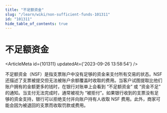 ```yaml
---
title: "不足额资金"
slug: "/learn/wiki/non-sufficient-funds-101311"
id: "101311"
hide_table_of_contents: true
---
```



# 不足额资金

<ArticleMeta id={101311} updatedAt={'2023-09-26 13:58:54'} />
<div className='border-solid border-b border-t-0 my-4 border-[var(--ifm-color-gray-300)]' />

不足额资金（NSF）是指支票账户中没有足够的资金来支付所有交易的状态。NSF 还描述了支票被提交但无法被账户余额覆盖时收取的费用。当客户试图提取比他们账户拥有的金额更多的钱时，在银行对账单上会看到 “不足额资金” 或 “资金不足” 的通知。当支付无法完成时，通常被视为 “被拒付”。如果银行收到的支票没有足够的资金支持，银行可以拒绝支付并向账户持有人收取 NSF 费用。此外，商家可能会因为被退回的支票而收取罚款或费用。
